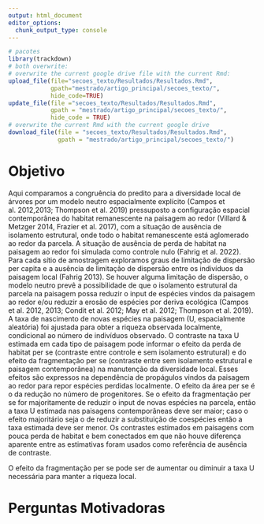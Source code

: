 ```yaml
---
output: html_document
editor_options: 
  chunk_output_type: console
---
```

```r
# pacotes
library(trackdown)
# both overwrite: 
# overwrite the current google drive file with the current Rmd:
upload_file(file="secoes_texto/Resultados/Resultados.Rmd",
            gpath="mestrado/artigo_principal/secoes_texto/",
            hide_code=TRUE)
update_file(file ="secoes_texto/Resultados/Resultados.Rmd",
            gpath = "mestrado/artigo_principal/secoes_texto/",
            hide_code = TRUE)
# overwrite the current Rmd with the current google drive 
download_file(file = "secoes_texto/Resultados/Resultados.Rmd",
              gpath = "mestrado/artigo_principal/secoes_texto/")
```

# Objetivo

Aqui comparamos a congruência do predito para a diversidade local de árvores por um modelo neutro espacialmente explícito (Campos et al. 2012,2013; Thompson et al. 2019) pressuposto a configuração espacial contemporânea do habitat remanescente na paisagem ao redor (Villard & Metzger 2014, Frazier et al. 2017), com a situação de ausência de isolamento estrutural, onde todo o habitat remanescente está aglomerado ao redor da parcela. A situação de ausência de perda de habitat na paisagem ao redor foi simulada como controle nulo (Fahrig et al. 2022). Para cada sítio de amostragem exploramos graus de limitação de dispersão per capita e a ausência de limitação de dispersão entre os indivíduos da paisagem local (Fahrig 2013). Se houver alguma limitação de dispersão, o modelo neutro prevê a possibilidade de que o isolamento estrutural da parcela na paisagem possa reduzir o input de espécies vindos da paisagem ao redor e/ou reduzir a erosão de espécies por deriva ecológica (Campos et al. 2012, 2013; Condit et al. 2012; May et al. 2012; Thompson et al. 2019). A taxa de nascimento de novas espécies na paisagem (U, espacialmente aleatória) foi ajustada para obter a riqueza observada localmente, condicional ao número de indivíduos observado. O contraste na taxa U estimada em cada tipo de paisagem pode informar o efeito da perda de habitat per se (contraste entre controle e sem isolamento estrutural) e do efeito da fragmentação per se (contraste entre sem isolamento estrutural e paisagem contemporânea) na manutenção da diversidade local. Esses efeitos são expressos na dependência de propágulos vindos da paisagem ao redor para repor espécies perdidas localmente. O efeito da área per se é o da redução no número de progenitores. Se o efeito da fragmentação per se for majoritamente de reduzir o input de novas espécies na parcela, então a taxa U estimada nas paisagens contemporâneas deve ser maior; caso o efeito majoritário seja o de reduzir a substituição de coespécies então a taxa estimada deve ser menor. Os contrastes estimados em paisagens com pouca perda de habitat e bem conectados em que não houve diferença aparente entre as estimativas foram usados como referência de ausência de contraste. 


O efeito da fragmentação per se pode ser de aumentar ou diminuir a taxa U necessária para manter a riqueza local.  

# Perguntas Motivadoras

